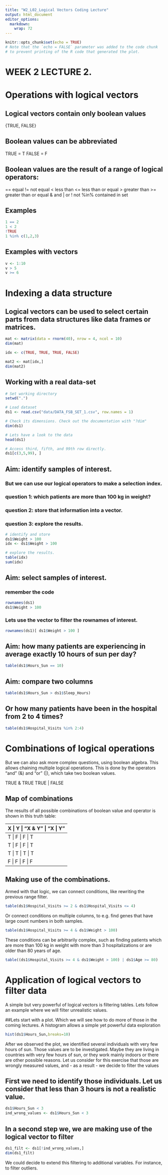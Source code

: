 ```yaml
---
title: "W2_L02_Logical Vectors Coding Lecture"
output: html_document
editor_options: 
  markdown: 
    wrap: 72
---
```


```r
knitr::opts_chunk$set(echo = TRUE)
# Note that the `echo = FALSE` parameter was added to the code chunk 
# to prevent printing of the R code that generated the plot.
```

# WEEK 2 LECTURE 2.

# Operations with logical vectors

## Logical vectors contain only boolean values

{TRUE, FALSE}

## Boolean values can be abbreviated

TRUE = T FALSE = F

## Boolean values are the result of a range of logical operators:

== equal != not equal \< less than \<= less than or equal \> greater
than \>= greater than or equal & and \| or ! not %in% contained in set

## Examples

```r
1 == 2
1 < 2
!TRUE
1 %in% c(1,2,3)
```

## Examples with vectors

```r
v <- 1:10
v > 5
v >= 6
```

# Indexing a data structure

## Logical vectors can be used to select certain parts from data structures like data frames or matrices.

```r
mat <- matrix(data = rnorm(40), nrow = 4, ncol = 10)
dim(mat)

idx <- c(TRUE, TRUE, TRUE, FALSE)

mat2 <- mat[idx,]
dim(mat2)
```

## Working with a real data-set

```r
# Set working directory 
setwd(".")

# Load dataset
ds1 <- read.csv("data/DATA_FSB_SET_1.csv", row.names = 1)

# Check its dimensions. Check out the documentation with "?dim"
dim(ds1)
```

```r
# Lets have a look to the data
head(ds1)
```

```r
# Access third, fifth, and 99th row directly.
ds1[c(3,5,99), ]
```

## Aim: identify samples of interest.

### But we can use our logical operators to make a selection index.

### question 1: which patients are more than 100 kg in weight?

### question 2: store that information into a vector.

### question 3: explore the results.

```r

# identify and store
ds1$Weight > 100
idx <- ds1$Weight > 100

# explore the results.
table(idx)
sum(idx)
```

## Aim: select samples of interest.

### remember the code

```r
rownames(ds1)
ds1$Weight > 100
```

### Lets use the vector to filter the rownames of interest.

```r
rownames(ds1)[ ds1$Weight > 100 ]
```

## Aim: how many patients are experiencing in average exactly 10 hours of sun per day?

```r
table(ds1$Hours_Sun == 10)
```

## Aim: compare two columns

```r
table(ds1$Hours_Sun > ds1$Sleep_Hours)
```

## Or how many patients have been in the hospital from 2 to 4 times?

```r
table(ds1$Hospital_Visits %in% 2:4)
```

# Combinations of logical operations

But we can also ask more complex questions, using boolean algebra. This
allows chaining multiple logical operations. This is done by the
operators "and" (&) and "or" (\|), which take two boolean values.

TRUE & TRUE TRUE \| FALSE

## Map of combinations

The results of all possible combinations of boolean value and operator
is shown in this truth table:

| X \| Y \| "X & Y" \| "X \| Y" |
|-------------------------------|
| T \| F \| F \| T              |
| T \| F \| F \| T              |
| T \| T \| T \| T              |
| F \| F \| F \| F              |

## Making use of the combinations.

Armed with that logic, we can connect conditions, like rewriting the
previous range filter.

```r
table(ds1$Hospital_Visits >= 2 & ds1$Hospital_Visits <= 4)
```

Or connect conditions on multiple columns, to e.g. find genes that have
large count numbers in both samples.

```r
table(ds1$Hospital_Visits >= 4 & ds1$Weight > 100)
```

These conditions can be arbitrarily complex, such as finding patients
which are more than 100 kg in weight with more than 3 hospitalizations
or are older than 80 years of age.

```r
table((ds1$Hospital_Visits >= 4 & ds1$Weight > 100) | ds1$Age >= 80)
```

# Application of logical vectors to filter data

A simple but very powerful of logical vectors is filtering tables. Lets
follow an example where we will filter unrealistic values.

##Lets start with a plot. Which we will see how to do more of those in
the coming lectures. A histogram allows a simple yet powerful data
exploration

```r
hist(ds1$Hours_Sun,breaks=10)
```

After we observed the plot, we identified several individuals with very
few hours of sun. Those values are to be investigated. Maybe they are
living in countries with very few hours of sun, or they work mainly
indoors or there are other possible reasons. Let us consider for this
exercise that those are wrongly measured values, and - as a result - we
decide to filter the values

## First we need to identify those individuals. Let us consider that less than 3 hours is not a realistic value.

```r
ds1$Hours_Sun < 3
ind_wrong_values <- ds1$Hours_Sun < 3
```

## In a second step we, we are making use of the logical vector to filter

```r
ds1_filt <- ds1[!ind_wrong_values,]
dim(ds1_filt)
```

We could decide to extend this filtering to additional variables. For
instance, to filter outliers.
